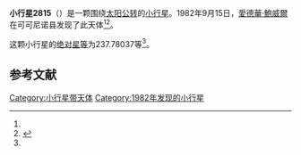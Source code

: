 {{Infobox planet
| bgcolour = #FFFFC0
| name = 2815 Soma
| symbol = 
| image = 
| caption = 
| discovery = yes
| discovery_ref = 
| discoverer = [[愛德華·鮑威爾|愛德華·鮑威爾]]
| discovery_site = [[可可尼诺县|可可尼诺县]] 
| discovered = 1982年9月15日
| designations = yes
| mp_name = 
| named_after = 
| alt_names = 1982 RL/ 1955 MH / 1970 AC / 1974 DL / 1979 XB1
| mp_category = [[主带小行星|主带小行星]]
| orbit_ref = <ref name="a">[http://ssd.jpl.nasa.gov/sbdb.cgi?sstr=2815 2815 Soma] {{Wayback|url=http://ssd.jpl.nasa.gov/sbdb.cgi?sstr=2815 |date=20210904230219 }}，小行星數據庫瀏覽器（JPL Small-Body Database Browser）－[[美国国家航空航天局|美国国家航空航天局]]喷气推进实验室</ref>
| epoch = 2456400.5 (2013年4月18日更新)
| aphelion = {{convert|2.6104382|AU|km|3|abbr=on|lk=out}}
| perihelion = {{convert|1.8568302|AU|km|3|abbr=on}}
| semimajor = {{convert|2.2336342|AU|km|3|abbr=on}}
| eccentricity = 0.1686955
| period = 1219.316658 [[日|日]]<br />3.34[[儒略年|儒略年]]
| avg_speed = 
| inclination = 5.70273
| asc_node = 119.88615
| mean_anomaly = 
| arg_peri = 237.78037
| satellites = 
| physical_characteristics = yes
| dimensions = 
| mass = 
| density = 
| surface_grav = 
| escape_velocity = 
| sidereal_day = 
| axial_tilt = 
| pole_ecliptic_lat = 
| pole_ecliptic_lon = 
| albedo = 
| temperatures= 
| temp_name1 = 
| mean_temp_1 = 
| max_temp_1 = 
| temp_name2 = 
| max_temp_2 = 
| spectral_type = 
| abs_magnitude = 237.78037
}}

'''小行星2815'''（{{lang-en|2815 Soma}}）是一颗围绕[[太阳|太阳]][[公转|公转]]的[[小行星|小行星]]。1982年9月15日，[[愛德華·鮑威爾|愛德華·鮑威爾]]在可可尼诺县发现了此天体<ref name="a" /><ref>{{cite news|title=小行星列表|url=http://cfa-www.harvard.edu/iau/lists/NumberedMPs.txt|accessdate=2013-07-08|newspaper=哈佛大学|archive-date=2008-05-17|archive-url=https://web.archive.org/web/20080517010638/http://cfa-www.harvard.edu/iau/lists/NumberedMPs.txt|dead-url=no}}</ref>。

这颗小行星的[[绝对星等|绝对星等]]为237.78037等<ref name="a" />。

==参考文献==
{{reflist}}
{{Minor Planet Number|[[小行星2814|小行星2814]]|[[小行星2816|小行星2816]]}}

{{小天体}}

[[Category:小行星带天体|Category:小行星带天体]]
[[Category:1982年发现的小行星|Category:1982年发现的小行星]]

{{asteroid-stub}}